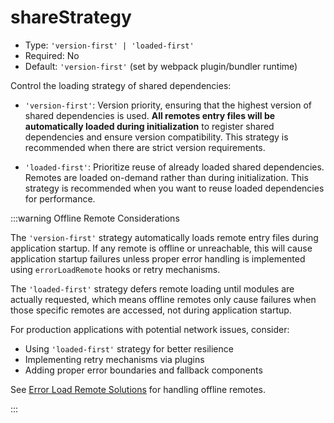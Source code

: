 # shareStrategy

- Type: `'version-first' | 'loaded-first'`
- Required: No
- Default: `'version-first'` (set by webpack plugin/bundler runtime)

Control the loading strategy of shared dependencies:

- `'version-first'`: Version priority, ensuring that the highest version of shared dependencies is used. **All remotes entry files will be automatically loaded during initialization** to register shared dependencies and ensure version compatibility. This strategy is recommended when there are strict version requirements.

- `'loaded-first'`: Prioritize reuse of already loaded shared dependencies. Remotes are loaded on-demand rather than during initialization. This strategy is recommended when you want to reuse loaded dependencies for performance.

:::warning Offline Remote Considerations

The `'version-first'` strategy automatically loads remote entry files during application startup. If any remote is offline or unreachable, this will cause application startup failures unless proper error handling is implemented using `errorLoadRemote` hooks or retry mechanisms.

The `'loaded-first'` strategy defers remote loading until modules are actually requested, which means offline remotes only cause failures when those specific remotes are accessed, not during application startup.

For production applications with potential network issues, consider:
- Using `'loaded-first'` strategy for better resilience
- Implementing retry mechanisms via plugins
- Adding proper error boundaries and fallback components

See [Error Load Remote Solutions](../blog/error-load-remote) for handling offline remotes.

:::
